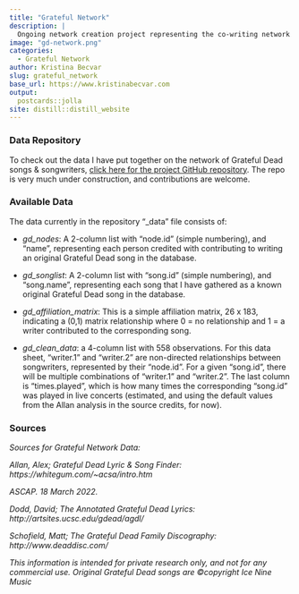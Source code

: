 ```yaml
---
title: "Grateful Network"
description: |
  Ongoing network creation project representing the co-writing network of Grateful Dead songs & songwriters
image: "gd-network.png"
categories:
  - Grateful Network
author: Kristina Becvar
slug: grateful_network
base_url: https://www.kristinabecvar.com
output:
  postcards::jolla
site: distill::distill_website  
---
```




### Data Repository

To check out the data I have put together on the network of Grateful Dead songs & songwriters, [click here for the project GitHub repository](https://github.com/kbec19/Grateful-Network){target="_blank"}. The repo is very much under construction, and contributions are welcome.



### Available Data

The data currently in the repository "_data" file consists of:

* *gd_nodes*: A 2-column list with "node.id" (simple numbering), and "name", representing each person credited with contributing to writing an original Grateful Dead song in the database.

* *gd_songlist*: A 2-column list with "song.id" (simple numbering), and "song.name", representing each song that I have gathered as a known original Grateful Dead song in the database.

* *gd_affiliation_matrix*: This is a simple affiliation matrix, 26 x 183, indicating a (0,1) matrix relationship where 0 = no relationship and 1 = a writer contributed to the corresponding song.

* *gd_clean_data*: a 4-column list with 558 observations. For this data sheet, "writer.1" and "writer.2" are non-directed relationships between songwriters, represented by their "node.id". For a given "song.id", there will be multiple combinations of "writer.1" and "writer.2". The last column is "times.played", which is how many times the corresponding "song.id" was played in live concerts (estimated, and using the default values from the Allan analysis in the source credits, for now).



### Sources

*Sources for Grateful Network Data:*

*Allan, Alex; Grateful Dead Lyric & Song Finder: https://whitegum.com/~acsa/intro.htm*

*ASCAP. 18 March 2022.*

*Dodd, David; The Annotated Grateful Dead Lyrics: http://artsites.ucsc.edu/gdead/agdl/*

*Schofield, Matt; The Grateful Dead Family Discography: http://www.deaddisc.com/*

*This information is intended for private research only, and not for any commercial use. Original Grateful Dead songs are ©copyright Ice Nine Music*

